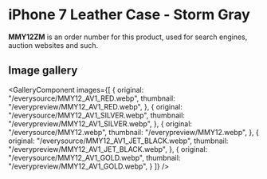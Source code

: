 
# iPhone 7 Leather Case - Storm Gray

<Callout type='info' emoji='👉🏻'>**MMY12ZM** is an order number for this product, used for search engines, auction websites and such.</Callout>

## Image gallery

<GalleryComponent
    images={[
      {
        original: "/everysource/MMY12_AV1_RED.webp",
        thumbnail: "/everypreview/MMY12_AV1_RED.webp",
      },
      {
        original: "/everysource/MMY12_AV1_SILVER.webp",
        thumbnail: "/everypreview/MMY12_AV1_SILVER.webp",
      },
      {
        original: "/everysource/MMY12.webp",
        thumbnail: "/everypreview/MMY12.webp",
      },
      {
        original: "/everysource/MMY12_AV1_JET_BLACK.webp",
        thumbnail: "/everypreview/MMY12_AV1_JET_BLACK.webp",
      },
      {
        original: "/everysource/MMY12_AV1_GOLD.webp",
        thumbnail: "/everypreview/MMY12_AV1_GOLD.webp",
      }
    ]}
  />
